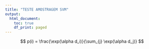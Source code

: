 ```yaml
---
title: "TESTE AMOSTRAGEM SVM"
output:
  html_document:
    toc: true
    df_print: paged
---
```


$$
p(i) = \frac{\exp(\alpha d_i)}{\sum_{j} \exp(\alpha d_j)}
$$